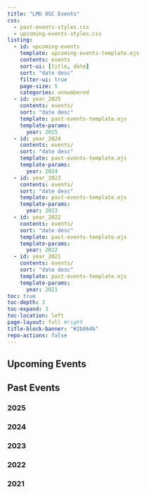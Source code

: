 ```yaml
---
title: "LMU OSC Events"
css: 
  - past-events-styles.css
  - upcoming-events-styles.css 
listing:
  - id: upcoming-events
    template: upcoming-events-template.ejs
    contents: events
    sort-ui: [title, date]
    sort: "date desc"
    filter-ui: true
    page-size: 5
    categories: unnumbered
  - id: year_2025
    contents: events/ 
    sort: "date desc"
    template: past-events-template.ejs
    template-params:
      year: 2025
  - id: year_2024
    contents: events/ 
    sort: "date desc"
    template: past-events-template.ejs
    template-params:
      year: 2024
  - id: year_2023
    contents: events/ 
    sort: "date desc"
    template: past-events-template.ejs
    template-params:
      year: 2023
  - id: year_2022
    contents: events/ 
    sort: "date desc"
    template: past-events-template.ejs
    template-params:
      year: 2022
  - id: year_2021
    contents: events/ 
    sort: "date desc"
    template: past-events-template.ejs
    template-params:
      year: 2021
toc: true
toc-depth: 3
toc-expand: 3
toc-location: left
page-layout: full #right
title-block-banner: "#2b864b"
repo-actions: false
---
```



## Upcoming Events

::: {#upcoming-events}
:::


## Past Events


### 2025

::: {#year_2025}
:::

### 2024

::: {#year_2024}
:::

### 2023

::: {#year_2023}
:::

### 2022

::: {#year_2022}
:::

### 2021
::: {#year_2021}
:::
